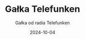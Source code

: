 ---
slug: "telefunken"
date: "2024-10-04"
title: "Gałka Telefunken"
subtitle: "Gałka od radia Telefunken"
category: "galki"
tags: ["telefunken"]
hero_image: "./image1.jpg"
hero_image_alt: "Gałka Telefunken"
---